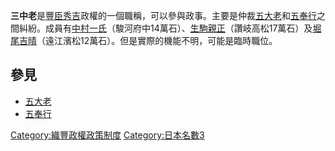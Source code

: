{{japanese|japanese=三中老|kana=さんちゅうろう|romaji=Sanchūrō}}
'''三中老'''是[[豐臣秀吉|豐臣秀吉]]政權的一個職稱，可以參與政事。主要是仲裁[[五大老|五大老]]和[[五奉行|五奉行]]之間糾紛。成員有[[中村一氏|中村一氏]]（駿河府中14萬石）、[[生駒親正|生駒親正]]（讚岐高松17萬石）及[[堀尾吉晴|堀尾吉晴]]（遠江濱松12萬石）。但是實際的機能不明，可能是臨時職位。

== 參見 ==
* [[五大老|五大老]]
* [[五奉行|五奉行]]

{{日本历史小作品}}
{{豐臣政權}}
[[Category:織豐政權政策制度|Category:織豐政權政策制度]]
[[Category:日本名數3|Category:日本名數3]]